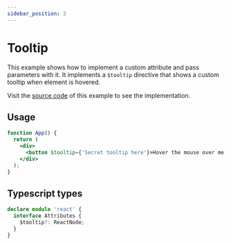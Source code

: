 ```yaml
---
sidebar_position: 3
---
```



# Tooltip

This example shows how to implement a custom attribute and pass parameters with it.
It implements a `$tooltip` directive that shows a custom tooltip when element is hovered.

Visit the [source code](https://github.com/KurtGokhan/react-on/blob/main/website/src/examples/tooltip/index.tsx) of this example to see the implementation.

## Usage

```jsx
function App() {
  return (
    <div>
      <button $tooltip={'Secret tooltip here'}>Hover the mouse over me to see a tooltip</button>
    </div>
  );
}
```

<TooltipExample />

## Typescript types

```ts
declare module 'react' {
  interface Attributes {
    $tooltip?: ReactNode;
  }
}
```
